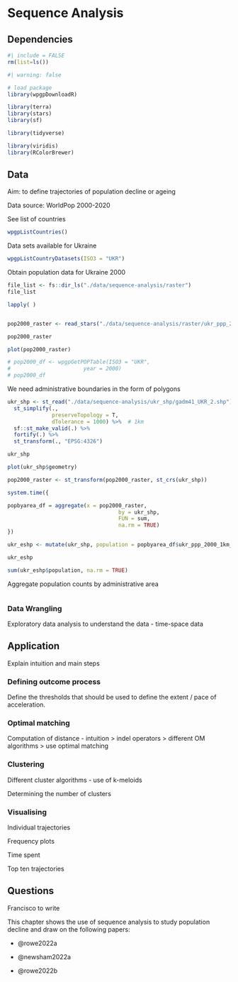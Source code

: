 # Sequence Analysis {#sec-chp4}

## Dependencies

```r
#| include = FALSE
rm(list=ls())
```

```r
#| warning: false

# load package
library(wpgpDownloadR)

library(terra)
library(stars)
library(sf)

library(tidyverse)

library(viridis)
library(RColorBrewer)


```

## Data

Aim: to define trajectories of population decline or ageing

Data source: WorldPop 2000-2020

See list of countries

```r
wpgpListCountries()
```

Data sets available for Ukraine

```r
wpgpListCountryDatasets(ISO3 = "UKR")
```

Obtain population data for Ukraine 2000

```r
file_list <- fs::dir_ls("./data/sequence-analysis/raster")
file_list
```


```r
lapply( )


pop2000_raster <- read_stars("./data/sequence-analysis/raster/ukr_ppp_2000_1km_Aggregated.tif")

pop2000_raster

plot(pop2000_raster)
```

```r
# pop2000_df <- wpgpGetPOPTable(ISO3 = "UKR", 
#                       year = 2000)
# pop2000_df
```

We need administrative boundaries in the form of polygons

```r
ukr_shp <- st_read("./data/sequence-analysis/ukr_shp/gadm41_UKR_2.shp") %>% 
  st_simplify(., 
              preserveTopology = T,
              dTolerance = 1000) %>%  # 1km
  sf::st_make_valid(.) %>% 
  fortify(.) %>% 
  st_transform(., "EPSG:4326")

ukr_shp
```

```r
plot(ukr_shp$geometry)
```

```r
pop2000_raster <- st_transform(pop2000_raster, st_crs(ukr_shp))
```

```r
system.time({

popbyarea_df = aggregate(x = pop2000_raster, 
                                   by = ukr_shp, 
                                   FUN = sum, 
                                   na.rm = TRUE) 
})

```

```r
ukr_eshp <- mutate(ukr_shp, population = popbyarea_df$ukr_ppp_2000_1km_Aggregated.tif)

ukr_eshp

sum(ukr_eshp$population, na.rm = TRUE)
```

Aggregate population counts by administrative area

```r

```

### Data Wrangling

Exploratory data analysis to understand the data - time-space data

## Application

Explain intuition and main steps

### Defining outcome process

Define the thresholds that should be used to define the extent / pace of acceleration.

### Optimal matching

Computation of distance - intuition \> indel operators \> different OM algorithms \> use optimal matching

### Clustering

Different cluster algorithms - use of k-meloids

Determining the number of clusters

### Visualising

Individual trajectories

Frequency plots

Time spent

Top ten trajectories

## Questions

Francisco to write

This chapter shows the use of sequence analysis to study population decline and draw on the following papers:

-   @rowe2022a

-   @newsham2022a

-   @rowe2022b
